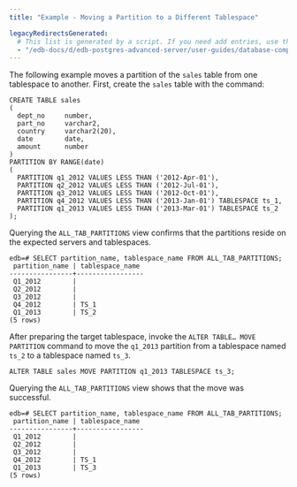 ```yaml
---
title: "Example - Moving a Partition to a Different Tablespace"

legacyRedirectsGenerated:
  # This list is generated by a script. If you need add entries, use the `legacyRedirects` key.
  - "/edb-docs/d/edb-postgres-advanced-server/user-guides/database-compatibility-table-partitioning-guide/13/example_moving_a_partition_to_a_different_tablespace.html"
---
```


<div id="example_moving_a_partition_to_a_different_tablespace" class="registered_link"></div>

The following example moves a partition of the `sales` table from one tablespace to another. First, create the `sales` table with the command:

```text
CREATE TABLE sales
(
  dept_no     number,
  part_no     varchar2,
  country     varchar2(20),
  date        date,
  amount      number
)
PARTITION BY RANGE(date)
(
  PARTITION q1_2012 VALUES LESS THAN ('2012-Apr-01'),
  PARTITION q2_2012 VALUES LESS THAN ('2012-Jul-01'),
  PARTITION q3_2012 VALUES LESS THAN ('2012-Oct-01'),
  PARTITION q4_2012 VALUES LESS THAN ('2013-Jan-01') TABLESPACE ts_1,
  PARTITION q1_2013 VALUES LESS THAN ('2013-Mar-01') TABLESPACE ts_2
);
```

Querying the `ALL_TAB_PARTITIONS` view confirms that the partitions reside on the expected servers and tablespaces.

```text
edb=# SELECT partition_name, tablespace_name FROM ALL_TAB_PARTITIONS;
 partition_name | tablespace_name
----------------+-----------------
 Q1_2012        |
 Q2_2012        |
 Q3_2012        |
 Q4_2012        | TS_1
 Q1_2013        | TS_2
(5 rows)
```

After preparing the target tablespace, invoke the `ALTER TABLE… MOVE PARTITION` command to move the `q1_2013` partition from a tablespace named `ts_2` to a tablespace named `ts_3`.

```text
ALTER TABLE sales MOVE PARTITION q1_2013 TABLESPACE ts_3;
```

Querying the `ALL_TAB_PARTITIONS` view shows that the move was successful.

```text
edb=# SELECT partition_name, tablespace_name FROM ALL_TAB_PARTITIONS;
 partition_name | tablespace_name
----------------+-----------------
 Q1_2012        |
 Q2_2012        |
 Q3_2012        |
 Q4_2012        | TS_1
 Q1_2013        | TS_3
(5 rows)
```
